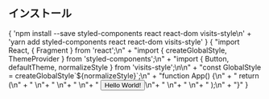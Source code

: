 
<Container>
  <Hero />
  <section style={{ padding: '1rem', margin: '0 auto', display: 'flex', flexDirection: 'column', justifyContent: 'center' }}>
    <h1 style={{ textAlign: 'center' }}>インストール</h1>
    <Highlight className="language-bash">
      {
        'npm install --save styled-components react react-dom visits-style\n' +
        'yarn add styled-components react react-dom visits-style'
      }
    </Highlight>
    <Highlight className="language-typescript">
      {
        "import React, { Fragment } from 'react';\n" +
        "import { createGlobalStyle, ThemeProvider } from 'styled-components';\n" +
        "import { Button, defaultTheme, normalizeStyle } from 'visits-style';\n\n" +
        "const GlobalStyle = createGlobalStyle`${normalizeStyle}`;\n" +
        "function App() {\n" +
        "  return (\n" +
        "    <ThemeProvider theme={defaultTheme}>\n"+
        "      <Fragment>\n"+
        "        <GlobalStyle />\n"+
        "        <Button>Hello World!</Button>\n"+
        "      </Fragment>\n"+
        "    </ThemeProvider>\n"+
        "  );\n" +
        "}"
      }
    </Highlight>
  </section>
</Container>
